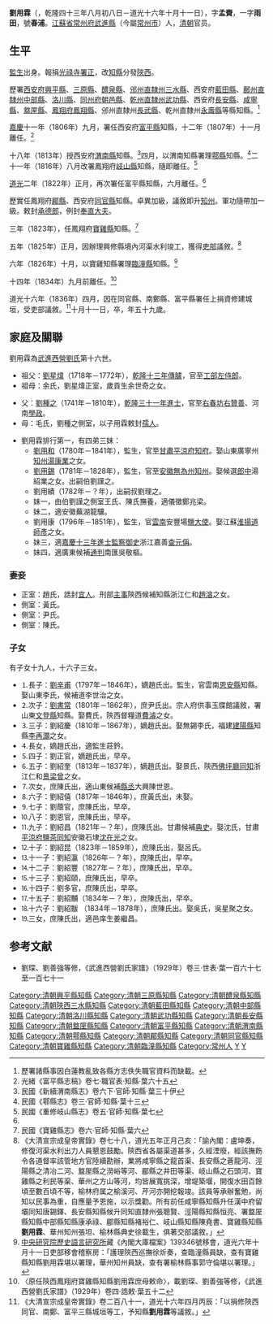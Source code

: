 '''劉用霖'''（{{bd|1778年|9月28日|1836年|11月19日|catIdx=L劉}}，乾隆四十三年八月初八日－道光十六年十月十一日），字'''孟賚'''，一字'''雨田'''，號'''春浦'''。[[江蘇省|江蘇省]][[常州府|常州府]][[武進縣|武進縣]]（今屬[[常州市|常州市]]）人，[[清朝|清朝]]官员。

==生平==
[[監生|監生]]出身。報捐[[光祿寺|光祿寺]][[署正|署正]]，改[[知縣|知縣]]分發[[陝西|陝西]]。

歷署[[西安府|西安府]][[興平縣|興平縣]]、[[三原縣|三原縣]]、[[醴泉縣|醴泉縣]]、[[邠州_(彬州)|邠州直隸州]][[三水县_(陕西)|三水縣]]、西安府[[藍田縣|藍田縣]]、[[鄜州直隸州|鄜州直隸州]][[中部縣|中部縣]]、[[洛川縣|洛川縣]]、[[同州府|同州府]][[朝邑縣|朝邑縣]]、[[乾州直隸州|乾州直隸州]][[武功縣|武功縣]]、西安府[[長安縣|長安縣]]、[[咸寧縣|咸寧縣]]、[[盩厔縣|盩厔縣]]、[[鳳翔府|鳳翔府]][[鳳翔縣|鳳翔縣]]、邠州直隸州[[長武縣|長武縣]]、乾州直隸州[[永壽縣|永壽縣]]等縣知縣。<ref>歷署諸縣事因白蓮教亂致各縣方志佚失職官資料而缺載。</ref>

[[嘉慶|嘉慶]]十一年（1806年）九月，署任西安府[[富平縣|富平縣]]知縣，十二年（1807年）十一月離任。<ref name="#1">光緒《富平縣志稿》卷七·職官表·知縣·葉六十五</ref>

十八年（1813年）授西安府[[临渭区|渭南縣]]知縣。<ref>民國《新續渭南縣志》卷六下·官師·知縣·葉三十伊</ref>四月，以渭南知縣署理[[鄠邑区|鄠縣]]知縣。<ref>民國《鄠縣志》卷三·官師·知縣·葉十三</ref>二十一年（1816年）八月改署鳳翔府[[岐山縣|岐山縣]]知縣，隨即離任。<ref>民國《重修岐山縣志》卷五·官師·知縣·葉七</ref>

[[道光|道光]]二年（1822年）正月，再次署任富平縣知縣，六月離任。<ref name="#1"/>

歷實任鳳翔府[[郿縣|郿縣]]、西安府[[同官縣|同官縣]]知縣。卓異加級，議敘即升[[知州|知州]]。軍功隨帶加一級。敕封[[承德郎|承德郎]]，例封[[奉直大夫|奉直大夫]]。

三年（1823年），任鳳翔府[[寶雞縣|寶雞縣]]知縣。<ref>民國《寶雞縣志》卷六·官師·知縣·葉六</ref>

五年（1825年）正月，因辦理興修縣境內河渠水利竣工，獲得[[吏部|吏部]]議敘。<ref>《大清宣宗成皇帝實錄》卷七十八，道光五年正月己亥：「諭內閣：盧坤奏，修復河渠水利出力人員懇恩鼓勵。陝西省各屬渠道甚多，久經湮廢，經該撫飭令各道督率該管地方官陸續勘辦，業將咸寧縣之龍首渠、長安縣之蒼龍河、涇陽縣之清冶二河、盩厔縣之澇峪等河、郿縣之井田等渠、岐山縣之石頭河、寶雞縣之利民等渠、華州之方山等河，均皆展寬挑深，增堤築堰，開復水田百餘頃至數百頃不等，榆林府属之榆溪河、芹河亦開挖報竣。該員等承辦奮勉，尚知以民事為重，自應量予恩施，以示獎勸。所有前任咸寧縣知縣升任漢中府留壩同知唐錫鐸、長安縣知縣候升同知直隸州張聰賢、涇陽縣知縣恒亮、署盩厔縣知縣中部縣知縣康承祿、郿縣知縣褚裕仁、岐山縣知縣陳堯書、寶雞縣知縣'''劉用霖'''、華州知州張坦、榆林縣典史徐載生，俱著交部議敘。」</ref>

六年（1826年）十月，以寶雞知縣署理[[臨潼縣|臨潼縣]]知縣。<ref>[[中央研究院歷史語言研究所|中央研究院歷史語言研究所]]藏《內閣大庫檔案》139346號移會，道光六年十月十一日吏部移會稽察房：「護理陝西巡撫徐炘奏，查臨潼縣員缺，查有寶雞縣知縣劉用霖堪以署理，華州知州員缺，查有署榆林縣事郭守倫堪以署理。」</ref>

十四年（1834年）九月前離任。<ref>〈原任陝西鳳翔府寶雞縣知縣劉用霖庶母敕命〉，載劉琛、劉善強等修，《武進西營劉氏家譜》（1929年）卷四·誥敕·葉五十二</ref>

道光十六年（1836年）四月，因在同官縣、南鄭縣、富平縣署任上捐資修建城垣，受吏部議敘。<ref>《大清宣宗成皇帝實錄》卷二百八十一，道光十六年四月丙辰：「以捐修陝西同官、南鄭、富平三縣城垣等工，予知縣'''劉用霖'''等議敘。」</ref>十月十一日，卒，年五十九歲。

==家庭及關聯==
劉用霖為[[武進西營劉氏|武進西營劉氏]]第十六世。
*祖父：[[劉星煒|劉星煒]]（1718年－1772年），[[模板:乾隆十三年戊辰科殿試金榜|乾隆十三年傳臚]]，官至[[工部左侍郎|工部左侍郎]]。
*祖母：余氏，劉星煒正室，歲貢生余世奇之女。

*父：[[劉種之|劉種之]]（1741年－1810年），[[模板:乾隆三十一年丙戌科殿試金榜|乾隆三十一年進士]]，官至[[右春坊|右春坊]][[右贊善|右贊善]]、河南[[學政|學政]]。
*母：毛氏，劉種之側室，以子用霖敕封[[孺人|孺人]]。

*劉用霖排行第一，有四弟三妹：
**[[劉用和|劉用和]]（1780年－1841年），監生，官至[[甘肅|甘肅]][[平涼府|平涼府]][[知府|知府]]。娶山東廣寧州[[知州|知州]][[湯康業|湯康業]]之女。
**[[劉用錫|劉用錫]]（1781年－1828年），監生，官至[[安徽|安徽]][[無為州|無為州]][[知州|知州]]。娶候選[[郎中_(官职)|郎中]]湯紹業之女。出嗣伯劉謹之。
**劉用績（1782年－？年），出嗣叔劉理之。
**妹一，由伯劉謹之側室王氏、陳氏撫養，適儀徵鄭兆梁。
**妹二，適安徽蕪湖龍驤。
**劉用康（1796年－1851年），監生，官[[云南省_(清朝)|雲南]]安豐場[[鹽大使|鹽大使]]。娶江蘇[[淮揚道|淮揚道]][[師彥|師彥]]之女。
**妹三，適[[模板:嘉慶十三年戊辰科殿試金榜|嘉慶十三年進士]][[監察御史|監察御史]]浙江嘉善[[查元偁|查元偁]]。
**妹四，適廣東候補[[通判|通判]]南匯吳敬樞。

===妻妾===
*正室：趙氏，誥封[[宜人|宜人]]。刑部[[主事|主事]]陝西候補知縣浙江仁和[[趙溶|趙溶]]之女。
*側室：黃氏。
*側室：尹氏。
*側室：陳氏。

===子女===
有子女十九人，十六子三女。
*⒈長子：[[劉辛甫|劉辛甫]]（1797年－1846年），嫡趙氏出。監生，官雲南[[恩安縣|恩安縣]]知縣。娶山東李氏，候補道李世治之女。
*⒉次子：[[劉書常|劉書常]]（1801年－1862年），庶尹氏出。宗人府供事玉牒館議敘，署山東[[文登縣|文登縣]]知縣。娶費氏，陝西督糧道[[費濬|費濬]]之女。
*⒊三子：劉紹慶（1810年－1867年），嫡趙氏出。娶無錫李氏，福建[[建陽縣|建陽縣]]知縣[[李再灝|李再灝]]之女。
*⒋長女，嫡趙氏出，適監生莊鈐。
*⒌四子：劉正官，嫡趙氏出，早卒。
*⒍五子：劉紹奎（1813年－1837年），嫡趙氏出。娶景氏，陝西[[佛坪廳|佛坪廳]][[同知|同知]]浙江仁和[[景梁曾|景梁曾]]之女。
*⒎次女，庶陳氏出，適山東候補[[縣丞|縣丞]]大興陳世恩。
*⒏六子：劉紹僖（1817年－1846年），庶黃氏出，未娶。
*⒐七子：劉蔭官，庶陳氏出，早卒。
*⒑八子：劉恩官，庶陳氏出，早卒。
*⒒九子：劉紹昌（1821年－？年），庶陳氏出。甘肅候補[[典史|典史]]。娶沈氏，甘肅[[平涼府鹽茶同知|平涼府鹽茶同知]]安徽石埭[[沈在光|沈在光]]之女。
*⒓十子：劉紹昆（1823年－1859年），庶陳氏出，娶呂氏。
*⒔十一子：劉紹瀛（1826年－？年），庶陳氏出，早卒。
*⒕十二子：劉紹豐（1827年－？年），庶陳氏出，早卒。
*⒖十三子：劉紹頤，庶陳氏出，早卒。
*⒗十四子：劉多官，庶陳氏出，早卒。
*⒘十五子：劉紹黼（1834年－？年），庶陳氏出，早卒。
*⒙十六子：劉紹黻 （1834年－1878年），庶陳氏出。娶吳氏，吳星聚之女。
*⒚三女，庶陳氏出，適邑庠生姜繼昌。

==参考文献==
{{reflist|2}}
*劉琛、劉善強等修，《武進西營劉氏家譜》（1929年）卷三·世表·葉一百六十七至一百七十一

{{武進西營劉氏}}
{{DEFAULTSORT:L劉}}
[[Category:清朝興平縣知縣|Category:清朝興平縣知縣]]
[[Category:清朝三原縣知縣|Category:清朝三原縣知縣]]
[[Category:清朝醴泉縣知縣|Category:清朝醴泉縣知縣]]
[[Category:清朝陝西三水縣知縣|Category:清朝陝西三水縣知縣]]
[[Category:清朝藍田縣知縣|Category:清朝藍田縣知縣]]
[[Category:清朝中部縣知縣|Category:清朝中部縣知縣]]
[[Category:清朝洛川縣知縣|Category:清朝洛川縣知縣]]
[[Category:清朝武功縣知縣|Category:清朝武功縣知縣]]
[[Category:清朝長安縣知縣|Category:清朝長安縣知縣]]
[[Category:清朝盩厔縣知縣|Category:清朝盩厔縣知縣]]
[[Category:清朝富平縣知縣|Category:清朝富平縣知縣]]
[[Category:清朝渭南縣知縣|Category:清朝渭南縣知縣]]
[[Category:清朝鄠縣知縣|Category:清朝鄠縣知縣]]
[[Category:清朝郿縣知縣|Category:清朝郿縣知縣]]
[[Category:清朝同官縣知縣|Category:清朝同官縣知縣]]
[[Category:清朝寶雞縣知縣|Category:清朝寶雞縣知縣]]
[[Category:清朝臨潼縣知縣|Category:清朝臨潼縣知縣]]
[[Category:常州人|Category:常州人]]
[[Category:武進西營劉氏|Y]]
[[Category:劉姓|Y]]